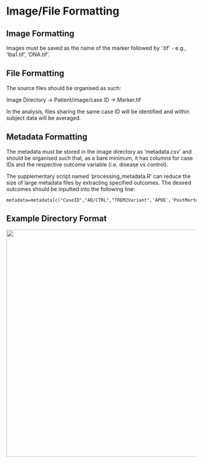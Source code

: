 # Image/File Formatting

## Image Formatting

Images must be saved as the name of the marker followed by '.tif' - e.g., 'Iba1.tif', 'DNA.tif'.

## File Formatting

The source files should be organised as such:

Image Directory -\> Patient/image/case ID -\> Marker.tif

In the analysis, files sharing the same case ID will be identified and within subject data will be averaged.

## Metadata Formatting

The metadata must be stored in the image directory as 'metadata.csv' and should be organised such that, as a bare minimum, it has columns for case IDs and the respective outcome variable (i.e. disease vs control).

The supplementary script named 'processing_metadata.R' can reduce the size of large metadata files by extracting specified outcomes. The desired outcomes should be inputted into the following line:

    metadata=metadata[c("CaseID","AD/CTRL","TREM2Variant",'APOE','PostMortemDelayHours','trem2_all')]

## Example Directory Format

![](images/directory_example.png){width="600"}
